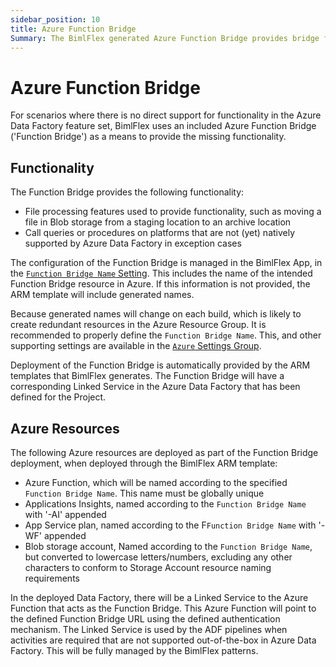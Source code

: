 ---
sidebar_position: 10
title: Azure Function Bridge
Summary: The BimlFlex generated Azure Function Bridge provides bridge features to support file operations and to support calls to unsupported technology or services.
---
<head>
  <meta name="varigenceProduct" content="BimlFlex"></meta>
  <meta name="varigenceArticleType" content="Conceptual"></meta>
</head>


# Azure Function Bridge

For scenarios where there is no direct support for functionality in the Azure Data Factory feature set, BimlFlex uses an included Azure Function Bridge ('Function Bridge') as a means to provide the missing functionality.

## Functionality

The Function Bridge provides the following functionality:

* File processing features used to provide functionality, such as moving a file in Blob storage from a staging location to an archive location
* Call queries or procedures on platforms that are not (yet) natively supported by Azure Data Factory in exception cases

The configuration of the Function Bridge is managed in the BimlFlex App, in the [`Function Bridge Name` Setting](../reference-documentation/settings/AzureFunctionBridgeName). This includes the name of the intended Function Bridge resource in Azure. If this information is not provided, the ARM template will include generated names.

Because generated names will change on each build, which is likely to create redundant resources in the Azure Resource Group. It is recommended to properly define the `Function Bridge Name`. This, and other supporting settings are available in the [`Azure` Settings Group](../reference-documentation/reference-documentation-settings-index#azure).

Deployment of the Function Bridge is automatically provided by the ARM templates that BimlFlex generates. The Function Bridge will have a corresponding Linked Service in the Azure Data Factory that has been defined for the Project.

## Azure Resources

The following Azure resources are deployed as part of the Function Bridge deployment, when deployed through the BimlFlex ARM template:

* Azure Function, which will be named according to the specified `Function Bridge Name`. This name must be globally unique
* Applications Insights, named according to the `Function Bridge Name` with '-AI' appended
* App Service plan, named according to the F`Function Bridge Name` with '-WF' appended
* Blob storage account, Named according to the `Function Bridge Name`, but converted to lowercase letters/numbers, excluding any other characters to conform to Storage Account resource naming requirements

In the deployed Data Factory, there will be a Linked Service to the Azure Function that acts as the Function Bridge. This Azure Function will point to the defined Function Bridge URL using the defined authentication mechanism. The Linked Service is used by the ADF pipelines when activities are required that are not supported out-of-the-box in Azure Data Factory. This will be fully managed by the BimlFlex patterns.
